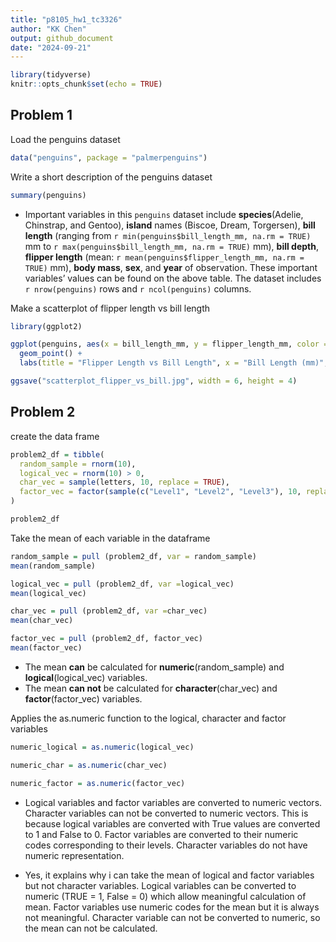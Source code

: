 ```yaml
---
title: "p8105_hw1_tc3326"
author: "KK Chen"
output: github_document 
date: "2024-09-21"
---
```


```r
library(tidyverse)
knitr::opts_chunk$set(echo = TRUE)
```

## Problem 1

Load the penguins dataset
```r
data("penguins", package = "palmerpenguins")
```

Write a short description of the penguins dataset
```r
summary(penguins)
```

* Important variables in this `penguins` dataset include **species**(Adelie, Chinstrap, and Gentoo), **island** names (Biscoe, Dream, Torgersen), **bill length** (ranging from `r min(penguins$bill_length_mm, na.rm = TRUE)` mm to `r max(penguins$bill_length_mm, na.rm = TRUE)` mm), **bill depth**, **flipper length** (mean: `r mean(penguins$flipper_length_mm, na.rm = TRUE)` mm), **body mass**, **sex**, and **year** of observation. These important variables' values can be found on the above table. The dataset includes `r nrow(penguins)` rows and `r ncol(penguins)` columns.

Make a scatterplot of flipper length vs bill length 

```r
library(ggplot2)

ggplot(penguins, aes(x = bill_length_mm, y = flipper_length_mm, color = species)) +
  geom_point() +
  labs(title = "Flipper Length vs Bill Length", x = "Bill Length (mm)", y = "Flipper Length (mm)")
```

```r
ggsave("scatterplot_flipper_vs_bill.jpg", width = 6, height = 4)
```

## Problem 2 

create the data frame
```r
problem2_df = tibble(
  random_sample = rnorm(10),                       
  logical_vec = rnorm(10) > 0,                   
  char_vec = sample(letters, 10, replace = TRUE),  
  factor_vec = factor(sample(c("Level1", "Level2", "Level3"), 10, replace = TRUE))
)

problem2_df
```

Take the mean of each variable in the dataframe
```r
random_sample = pull (problem2_df, var = random_sample)
mean(random_sample)

logical_vec = pull (problem2_df, var =logical_vec)
mean(logical_vec)

char_vec = pull (problem2_df, var =char_vec)
mean(char_vec)

factor_vec = pull (problem2_df, factor_vec)
mean(factor_vec)
```
* The mean **can** be calculated for **numeric**(random_sample) and **logical**(logical_vec) variables.
* The mean **can not** be calculated for **character**(char_vec) and **factor**(factor_vec) variables. 

Applies the as.numeric function to the logical, character and factor variables 

```r
numeric_logical = as.numeric(logical_vec)
```

```r
numeric_char = as.numeric(char_vec)
```

```r
numeric_factor = as.numeric(factor_vec)
```
* Logical variables and factor variables are converted to numeric vectors. Character variables can not be converted to numeric vectors. This is because logical variables are converted with True values are converted to 1 and False to 0. Factor variables are converted to their numeric codes corresponding to their levels. Character variables do not have numeric representation.

* Yes, it explains why i can take the mean of logical and factor variables but not character variables. Logical variables can be converted to numeric (TRUE = 1, False = 0) which allow meaningful calculation of mean. Factor variables use numeric codes for the mean but it is always not meaningful. Character variable can not be converted to numeric, so the mean can not be calculated.

















